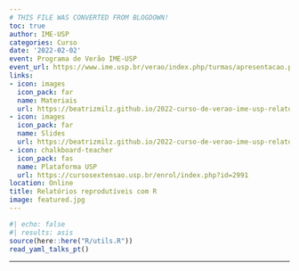 ```yaml
---
# THIS FILE WAS CONVERTED FROM BLOGDOWN!
toc: true
author: IME-USP
categories: Curso
date: '2022-02-02'
event: Programa de Verão IME-USP
event_url: https://www.ime.usp.br/verao/index.php/turmas/apresentacao.php
links:
- icon: images
  icon_pack: far
  name: Materiais
  url: https://beatrizmilz.github.io/2022-curso-de-verao-ime-usp-relatorios/
- icon: images
  icon_pack: far
  name: Slides
  url: https://beatrizmilz.github.io/2022-curso-de-verao-ime-usp-relatorios/slides/
- icon: chalkboard-teacher
  icon_pack: fas
  name: Plataforma USP
  url: https://cursosextensao.usp.br/enrol/index.php?id=2991
location: Online
title: Relatórios reprodutíveis com R
image: featured.jpg
---
```


```r
#| echo: false
#| results: asis
source(here::here("R/utils.R"))
read_yaml_talks_pt()
```

------------------------------------------------------------------------
